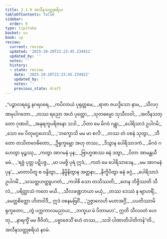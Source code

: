 ```yaml
---
title: 2.1.9 အလီနသတ္တုစရိယ
tableOfContents: false
sidebar:
  order: 9
type: tipitaka
basket: su
book: cp
review:
  current: review
  updated: '2025-10-20T22:23:45.234922'
  updated_by: ''
  notes: ''
  history:
  - state: review
    date: '2025-10-20T22:23:45.234922'
    updated_by: ''
    notes: ''
    previous_state: draft
---
```



<DynamicBreadcrumb />


<ReviewStatus review={frontmatter.review} showDetails={true} />

<HypothesisAnnotation frontmatter={frontmatter} />

<Division number="74" book="cp" e="ch" v="21" p="405">

<Paragraph number="243" type="verses" book="cp">
_“ပဉ္စာလရဋ္ဌေ နဂရဝရေ,_  
_ကပိလာယံ ပုရုတ္တမေ;_  
_ရာဇာ ဇယဒ္ဒိသော နာမ,_  
_သီလဂုဏမုပါဂတော._  

</Paragraph>

</Division>
<Division number="75" book="cp" e="ch" v="21" p="405">

<Paragraph number="244" type="verses" book="cp">
_တဿ ရညော အဟံ ပုတ္တော,_  
_သုတဓမ္မော သုသီလဝါ;_  
_အလီနသတ္တော ဂုဏဝါ,_  
_အနုရက္ခပရိဇနော သဒါ._  

</Paragraph>

</Division>
<Division number="76" book="cp" e="ch" v="21" p="405">

<Paragraph number="245" type="verses" book="cp">
_ပိတာ မေ မိဂဝံ ဂန္တွာ,_  
_ပေါရိသာဒံ ဥပါဂမိ;_  
_သော မေ ပိတုမဂ္ဂဟေသိ,_  
_‘ဘက္ခောသိ မမ မာ စလိ’._  

</Paragraph>

</Division>
<Division number="77" book="cp" e="ch" v="21" p="406">

<Paragraph number="246" type="verses" book="cp">
_တဿ တံ ဝစနံ သုတွာ,_  
_ဘီတော တသိတဝေဓိတော;_  
_ဦရုက္ခမ္ဘော အဟု တဿ,_  
_ဒိသွာန ပေါရိသာဒကံ._  

</Paragraph>

</Division>
<Division number="78" book="cp" e="ch" v="21" p="406">

<Paragraph number="247" type="verses" book="cp">
_မိဂဝံ ဂဟေတွာ မုဉ္စဿု,_  
_ကတွာ အာဂမနံ ပုန;_  
_ဗြာဟ္မဏဿ ဓနံ ဒတွာ,_  
_ပိတာ အာမန္တယီ မမံ._  

</Paragraph>

</Division>
<Division number="79" book="cp" e="ch" v="21" p="406">

<Paragraph number="248" type="verses" book="cp">
_‘ရဇ္ဇံ ပုတ္တ ပဋိပဇ္ဇ,_  
_မာ ပမဇ္ဇိ ပုရံ ဣဒံ;_  
_ကတံ မေ ပေါရိသာဒေန,_  
_မမ အာဂမနံ ပုန’._  

</Paragraph>

</Division>
<Division number="80" book="cp" e="ch" v="21" p="406">

<Paragraph number="249" type="verses" book="cp">
_မာတာပိတူ စ ဝန္ဒိတွာ,_  
_နိမ္မိနိတွာန အတ္တနာ;_  
_နိက္ခိပိတွာ ဓနုံ ခဂ္ဂံ,_  
_ပေါရိသာဒံ ဥပါဂမိံ._  

</Paragraph>

</Division>
<Division number="81" book="cp" e="ch" v="21" p="406">

<Paragraph number="250" type="verses" book="cp">
_သသတ္ထဟတ္ထူပဂတံ,_  
_ကဒါစိ သော တသိဿတိ;_  
_တေန ဘိဇ္ဇိဿတိ သီလံ,_  
_ပရိတ္တာသံ ကတေ မယိ._  

</Paragraph>

</Division>
<Division number="82" book="cp" e="ch" v="21" p="406">

<Paragraph number="251" type="verses" book="cp">
_သီလခဏ္ဍဘယာ မယှံ,_  
_တဿ ဒေဿံ န ဗျာဟရိံ;_  
_မေတ္တစိတ္တော ဟိတဝါဒီ,_  
ဣဒံ ဝစနမဗြဝိံ._  

</Paragraph>

</Division>
<Division number="83" book="cp" e="ch" v="21" p="406">

<Paragraph number="252" type="verses" book="cp">
_‘ဥဇ္ဇာလေဟိ မဟာအဂ္ဂိံ,_  
_ပပတိဿာမိ ရုက္ခတော;_  
_တွံ ပက္ကကာလမညာယ,_  
_ဘက္ခယ မံ ပိတာမဟ’._  

</Paragraph>

</Division>
<Division number="84" book="cp" e="ch" v="21" p="406">

<Paragraph number="253" type="verses" book="cp">
ဣတိ သီလဝတံ ဟေတု,_  
_နာရက္ခိံ မမ ဇီဝိတံ;_  
_ပဗ္ဗာဇေသိံ စဟံ တဿ,_  
_သဒါ ပါဏာတိပါတိကန်”တိ._  


</Paragraph>
</Division>

<Paragraph number="254" type="center" book="cp">
အလီနသတ္တုစရိယံ နဝမံ.
</Paragraph>